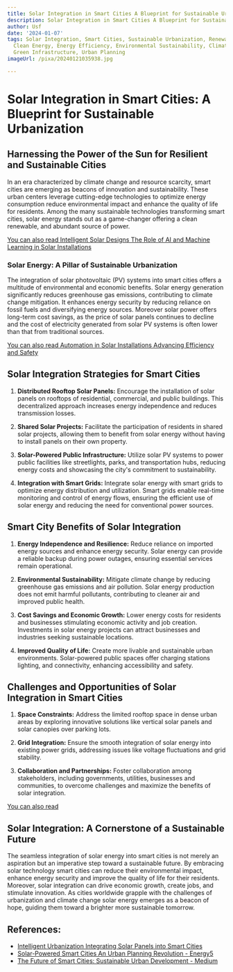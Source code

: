 ```yaml
---
title: Solar Integration in Smart Cities A Blueprint for Sustainable Urbanization
description: Solar Integration in Smart Cities A Blueprint for Sustainable Urbanization
author: Usf
date: '2024-01-07'
tags: Solar Integration, Smart Cities, Sustainable Urbanization, Renewable Energy,
  Clean Energy, Energy Efficiency, Environmental Sustainability, Climate Change Mitigation,
  Green Infrastructure, Urban Planning
imageUrl: /pixa/20240121035938.jpg

---
```

# Solar Integration in Smart Cities:  A Blueprint for Sustainable Urbanization

## Harnessing the Power of the Sun for Resilient and Sustainable Cities

In an era characterized by  climate change and resource scarcity, smart cities  are emerging as beacons of innovation and sustainability. These urban centers  leverage cutting-edge technologies to  optimize  energy consumption reduce environmental impact and enhance the quality of life  for residents. Among the many sustainable technologies  transforming smart cities, solar energy stands out as a game-changer offering a clean renewable, and abundant source of power.

[You can also  read Intelligent Solar Designs The  Role of AI and Machine Learning in  Solar Installations](Intelligent%20Solar%20Designs%20The%20Role%20of%20AI%20and%20Machine%20Learning%20in%20Solar%20Installations)


### Solar Energy: A Pillar of Sustainable Urbanization

The integration of solar photovoltaic (PV) systems  into smart cities offers a multitude of environmental and economic benefits. Solar  energy generation significantly reduces greenhouse  gas emissions, contributing  to climate change mitigation. It enhances energy security by reducing reliance on fossil fuels  and diversifying energy sources. Moreover solar power offers long-term cost savings, as the price of solar  panels continues to decline and  the cost of electricity generated from  solar PV systems  is often lower than that from traditional sources.

[You can also read Automation in Solar Installations Advancing Efficiency and Safety](Automation%20in%20Solar%20Installations%20Advancing%20Efficiency%20and%20Safety)


## Solar Integration Strategies for Smart Cities

1. **Distributed Rooftop Solar Panels:**  Encourage the installation of solar panels on rooftops of residential, commercial, and public buildings. This decentralized  approach increases energy independence and reduces transmission losses.

2. **Shared Solar  Projects:** Facilitate the participation of residents in shared solar projects, allowing them to benefit from solar energy  without having to install panels on their own property.

3. **Solar-Powered Public Infrastructure:** Utilize solar PV systems to power public facilities like  streetlights, parks, and transportation hubs,  reducing energy costs and showcasing the city's commitment to sustainability.

4. **Integration with Smart Grids:** Integrate solar  energy with smart grids to optimize energy distribution and utilization. Smart  grids  enable real-time monitoring and control of  energy flows, ensuring the efficient use of solar energy  and reducing the  need for  conventional power sources.

## Smart  City Benefits of Solar Integration

1. **Energy Independence and  Resilience:** Reduce reliance  on  imported energy sources and enhance  energy  security. Solar  energy can provide a reliable backup during power outages, ensuring  essential services remain operational.

2.  **Environmental Sustainability:** Mitigate climate change by reducing  greenhouse gas  emissions and air pollution. Solar energy  production does  not emit harmful  pollutants, contributing to cleaner  air and improved public health.

3. **Cost Savings and Economic Growth:** Lower energy costs for residents  and businesses stimulating economic activity and job creation. Investments in solar energy projects can attract businesses and industries seeking sustainable locations.

4. **Improved Quality of Life:** Create more livable and  sustainable urban environments. Solar-powered public spaces offer charging stations lighting, and connectivity, enhancing accessibility and safety.

## Challenges and Opportunities of Solar Integration  in Smart Cities

1. **Space Constraints:** Address the limited rooftop space in dense urban areas by exploring innovative solutions like vertical solar panels and solar  canopies over  parking lots.

2. **Grid Integration:** Ensure the  smooth integration of solar energy into existing power grids, addressing issues  like voltage fluctuations  and grid stability.

3. **Collaboration and Partnerships:** Foster collaboration among stakeholders, including governments, utilities,  businesses and communities, to overcome challenges and maximize the benefits of solar integration.

[You can also read ]()


## Solar Integration: A Cornerstone of a Sustainable Future

The seamless integration of solar energy into smart  cities is not merely an aspiration but an imperative step toward a sustainable future. By embracing solar technology smart cities can reduce their environmental impact, enhance energy security and improve the quality of life for their residents. Moreover, solar  integration can drive economic growth, create jobs, and stimulate innovation. As cities worldwide grapple with the challenges of urbanization and climate change solar  energy emerges as a beacon of hope, guiding them toward a  brighter more sustainable  tomorrow.

## References:
- [Intelligent Urbanization Integrating Solar Panels into Smart Cities](https://energy5.com/intelligent-urbanization-integrating-solar-panels-into-smart-cities)
- [Solar-Powered Smart Cities An Urban Planning Revolution - Energy5](https://energy5.com/solar-powered-smart-cities-an-urban-planning-revolution)
- [The Future of Smart Cities: Sustainable Urban Development - Medium](https://medium.com/@rm.teamdigitalorix/the-future-of-smart-cities-sustainable-urban-development-43fac56454a8)
